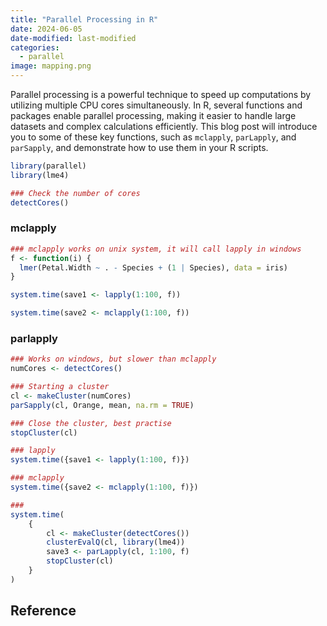 ```yaml
---
title: "Parallel Processing in R"
date: 2024-06-05
date-modified: last-modified
categories:
  - parallel
image: mapping.png
---
```


Parallel processing is a powerful technique to speed up computations by utilizing multiple CPU cores simultaneously. In R, several functions and packages enable parallel processing, making it easier to handle large datasets and complex calculations efficiently. This blog post will introduce you to some of these key functions, such as `mclapply`, `parLapply`, and `parSapply`, and demonstrate how to use them in your R scripts.

```r
library(parallel)
library(lme4)
```

```r
### Check the number of cores
detectCores()
```
### mclapply

```r
### mclapply works on unix system, it will call lapply in windows
f <- function(i) {
  lmer(Petal.Width ~ . - Species + (1 | Species), data = iris)
}

system.time(save1 <- lapply(1:100, f))

system.time(save2 <- mclapply(1:100, f))
```

### parlapply

```r
### Works on windows, but slower than mclapply
numCores <- detectCores()

### Starting a cluster
cl <- makeCluster(numCores)
parSapply(cl, Orange, mean, na.rm = TRUE)

### Close the cluster, best practise
stopCluster(cl)
```

```r
### lapply
system.time({save1 <- lapply(1:100, f)})

### mclapply
system.time({save2 <- mclapply(1:100, f)})

###
system.time(
    {
        cl <- makeCluster(detectCores())
        clusterEvalQ(cl, library(lme4))
        save3 <- parLapply(cl, 1:100, f)
        stopCluster(cl)
    }
)

```


## Reference
